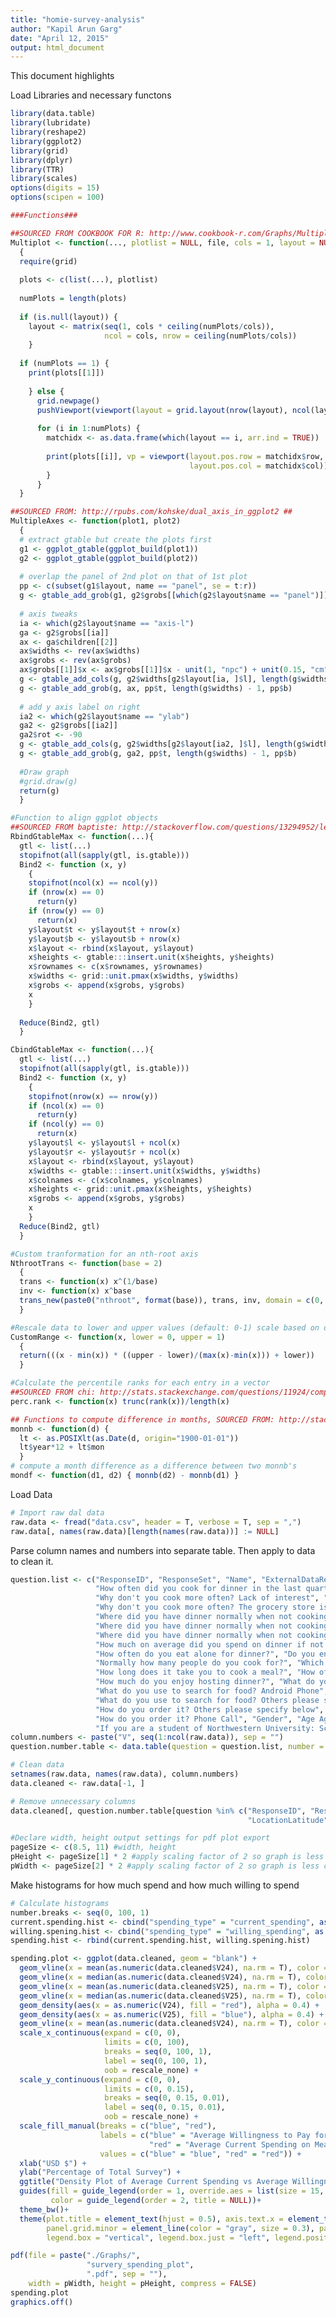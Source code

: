 ```yaml
---
title: "homie-survey-analysis"
author: "Kapil Arun Garg"
date: "April 12, 2015"
output: html_document
---
```


This document highlights 

Load Libraries and necessary functons
```r
library(data.table)
library(lubridate)
library(reshape2)
library(ggplot2)
library(grid)
library(dplyr)
library(TTR)
library(scales)
options(digits = 15)
options(scipen = 100)

###Functions###

##SOURCED FROM COOKBOOK FOR R: http://www.cookbook-r.com/Graphs/Multiple_graphs_on_one_page_%28ggplot2%29/ ##
Multiplot <- function(..., plotlist = NULL, file, cols = 1, layout = NULL)
  {
  require(grid)
  
  plots <- c(list(...), plotlist)
  
  numPlots = length(plots)
  
  if (is.null(layout)) {
    layout <- matrix(seq(1, cols * ceiling(numPlots/cols)),
                     ncol = cols, nrow = ceiling(numPlots/cols))
    }
  
  if (numPlots == 1) {
    print(plots[[1]])
    
    } else {
      grid.newpage()
      pushViewport(viewport(layout = grid.layout(nrow(layout), ncol(layout))))
      
      for (i in 1:numPlots) {
        matchidx <- as.data.frame(which(layout == i, arr.ind = TRUE))
        
        print(plots[[i]], vp = viewport(layout.pos.row = matchidx$row,
                                        layout.pos.col = matchidx$col))
        }
      }
  }

##SOURCED FROM: http://rpubs.com/kohske/dual_axis_in_ggplot2 ##
MultipleAxes <- function(plot1, plot2)
  {
  # extract gtable but create the plots first
  g1 <- ggplot_gtable(ggplot_build(plot1))
  g2 <- ggplot_gtable(ggplot_build(plot2))
  
  # overlap the panel of 2nd plot on that of 1st plot
  pp <- c(subset(g1$layout, name == "panel", se = t:r))
  g <- gtable_add_grob(g1, g2$grobs[[which(g2$layout$name == "panel")]], pp$t, pp$l, pp$b, pp$l)
  
  # axis tweaks
  ia <- which(g2$layout$name == "axis-l")
  ga <- g2$grobs[[ia]]
  ax <- ga$children[[2]]
  ax$widths <- rev(ax$widths)
  ax$grobs <- rev(ax$grobs)
  ax$grobs[[1]]$x <- ax$grobs[[1]]$x - unit(1, "npc") + unit(0.15, "cm")
  g <- gtable_add_cols(g, g2$widths[g2$layout[ia, ]$l], length(g$widths) - 1)
  g <- gtable_add_grob(g, ax, pp$t, length(g$widths) - 1, pp$b)
  
  # add y axis label on right
  ia2 <- which(g2$layout$name == "ylab")
  ga2 <- g2$grobs[[ia2]]
  ga2$rot <- -90
  g <- gtable_add_cols(g, g2$widths[g2$layout[ia2, ]$l], length(g$widths) - 1)
  g <- gtable_add_grob(g, ga2, pp$t, length(g$widths) - 1, pp$b)
  
  #Draw graph
  #grid.draw(g)
  return(g)
  }

#Function to align ggplot objects 
##SOURCED FROM baptiste: http://stackoverflow.com/questions/13294952/left-align-two-graph-edges-ggplot/13295880#13295880 ##
RbindGtableMax <- function(...){
  gtl <- list(...)
  stopifnot(all(sapply(gtl, is.gtable)))
  Bind2 <- function (x, y) 
    {
    stopifnot(ncol(x) == ncol(y))
    if (nrow(x) == 0) 
      return(y)
    if (nrow(y) == 0) 
      return(x)
    y$layout$t <- y$layout$t + nrow(x)
    y$layout$b <- y$layout$b + nrow(x)
    x$layout <- rbind(x$layout, y$layout)
    x$heights <- gtable:::insert.unit(x$heights, y$heights)
    x$rownames <- c(x$rownames, y$rownames)
    x$widths <- grid::unit.pmax(x$widths, y$widths)
    x$grobs <- append(x$grobs, y$grobs)
    x
    }
  
  Reduce(Bind2, gtl)
  }

CbindGtableMax <- function(...){
  gtl <- list(...)
  stopifnot(all(sapply(gtl, is.gtable)))
  Bind2 <- function (x, y) 
    {
    stopifnot(nrow(x) == nrow(y))
    if (ncol(x) == 0) 
      return(y)
    if (ncol(y) == 0) 
      return(x)
    y$layout$l <- y$layout$l + ncol(x)
    y$layout$r <- y$layout$r + ncol(x)
    x$layout <- rbind(x$layout, y$layout)
    x$widths <- gtable:::insert.unit(x$widths, y$widths)
    x$colnames <- c(x$colnames, y$colnames)
    x$heights <- grid::unit.pmax(x$heights, y$heights)
    x$grobs <- append(x$grobs, y$grobs)
    x
    }
  Reduce(Bind2, gtl)
  }

#Custom tranformation for an nth-root axis
NthrootTrans <- function(base = 2)
  {
  trans <- function(x) x^(1/base)
  inv <- function(x) x^base
  trans_new(paste0("nthroot", format(base)), trans, inv, domain = c(0, Inf))
  }

#Rescale data to lower and upper values (default: 0-1) scale based on data sets min and max
CustomRange <- function(x, lower = 0, upper = 1)
  {
  return(((x - min(x)) * ((upper - lower)/(max(x)-min(x))) + lower))
  }

#Calculate the percentile ranks for each entry in a vector
##SOURCED FROM chi: http://stats.stackexchange.com/questions/11924/computing-percentile-rank-in-r ##
perc.rank <- function(x) trunc(rank(x))/length(x)

## Functions to compute difference in months, SOURCED FROM: http://stackoverflow.com/questions/1995933/number-of-months-between-two-dates
monnb <- function(d) { 
  lt <- as.POSIXlt(as.Date(d, origin="1900-01-01"))
  lt$year*12 + lt$mon
  } 
# compute a month difference as a difference between two monnb's
mondf <- function(d1, d2) { monnb(d2) - monnb(d1) }
``` 

Load Data
```r
# Import raw dal data
raw.data <- fread("data.csv", header = T, verbose = T, sep = ",")
raw.data[, names(raw.data)[length(names(raw.data))] := NULL]
```

Parse column names and numbers into separate table. Then apply to data to clean it. 
```r
question.list <- c("ResponseID", "ResponseSet", "Name", "ExternalDataReference", "EmailAddress", "IPAddress", "Status", "StartDate", "EndDate", "Finished", 
                   "How often did you cook for dinner in the last quarter?", "Why don't you cook more often? Lack of time", "Why don't you cook more often? Lack of skill",
                   "Why don't you cook more often? Lack of interest", "Why don't you cook more often? I like to cook but hate to eat alone", "Why don't you cook more often? Lack of equipment",
                   "Why don't you cook more often? The grocery store is too far", "Where did you have dinner normally when not cooking? Restaurants or cafe", 
                   "Where did you have dinner normally when not cooking? Snacks", "Where did you have dinner normally when not cooking? At friends",
                   "Where did you have dinner normally when not cooking? Skip the dinner", "Where did you have dinner normally when not cooking? Other solution",
                   "Where did you have dinner normally when not cooking? I have someone (significant other / wife / husband) who cooks for me",
                   "How much on average did you spend on dinner if not cooking (including tips)? USD $", "How much are your willing to pay for a dinner on a daily manner? USD $",
                   "How often do you eat alone for dinner?", "Do you enjoy eating alone?", "How would you describe your feeling when you are invited to a dinner by a member of NU community?",
                   "Normally how many people do you cook for?", "Which of the following statements best describes you when you cook?", "How would you rate your cooking skill?",
                   "How long does it take you to cook a meal?", "How often do you go for grocery shopping?", "Normally how much is your grocery bill each shopping routine? USD $",
                   "How much do you enjoy hosting dinner?", "What do you use to search for food? Webpage (Desktop or Laptop)", "What do you use to search for food? iPhone",
                   "What do you use to search for food? Android Phone", "What do you use to search for food? Tablet", "What do you use to search for food? Others please specify",
                   "What do you use to search for food? Others please specify below TEXT", "How do you order it? iPhone App", "How do you order it? Android Phone App",
                   "How do you order it? Others please specify below", "How do you order it? Others please specify below TEXT", "How do you order it? Webpage (Desktop or Laptop)",
                   "How do you order it? Phone Call", "Gender", "Age Age year", "Working status", "Living Status", "Marriage Status", "If you are a student of Northwestern University: Degree",
                   "If you are a student of Northwestern University: School", "Email Address", "LocationLatitude", "LocationLongitude", "LocationAccuracy")
column.numbers <- paste("V", seq(1:ncol(raw.data)), sep = "")
question.number.table <- data.table(question = question.list, number = column.numbers)

# Clean data
setnames(raw.data, names(raw.data), column.numbers)
data.cleaned <- raw.data[-1, ]

# Remove unnecessary columns
data.cleaned[, question.number.table[question %in% c("ResponseID", "ResponseSet", "Name", "ExternalDataReference", "EmailAddress", "IPAddress", "Status", "StartDate", "EndDate", "Finished",
                                                     "LocationLatitude", "LocationLongitude", "LocationAccuracy"), number] := NULL, with = F]

#Declare width, height output settings for pdf plot export
pageSize <- c(8.5, 11) #width, height
pHeight <- pageSize[1] * 2 #apply scaling factor of 2 so graph is less compressed
pWidth <- pageSize[2] * 2 #apply scaling factor of 2 so graph is less compressed

```

Make histograms for how much spend and how much willing to spend
```r
# Calculate histograms
number.breaks <- seq(0, 100, 1)
current.spending.hist <- cbind("spending_type" = "current_spending", as.data.table(hist(as.numeric(data.cleaned$V24), breaks = number.breaks, plot = F)[c("counts", "mids", "density")]))
willing.spening.hist <- cbind("spending_type" = "willing_spending", as.data.table(hist(as.numeric(data.cleaned$V25), breaks = number.breaks, plot = F)[c("counts", "mids", "density")]))
spending.hist <- rbind(current.spending.hist, willing.spening.hist)

spending.plot <- ggplot(data.cleaned, geom = "blank") +
  geom_vline(x = mean(as.numeric(data.cleaned$V24), na.rm = T), color = "red") + 
  geom_vline(x = median(as.numeric(data.cleaned$V24), na.rm = T), color = "red", linetype = "longdash") + 
  geom_vline(x = mean(as.numeric(data.cleaned$V25), na.rm = T), color = "blue") + 
  geom_vline(x = median(as.numeric(data.cleaned$V25), na.rm = T), color = "blue", linetype = "longdash") + 
  geom_density(aes(x = as.numeric(V24), fill = "red"), alpha = 0.4) +
  geom_density(aes(x = as.numeric(V25), fill = "blue"), alpha = 0.4) +
  geom_vline(x = mean(as.numeric(data.cleaned$V24), na.rm = T), color = "red") + 
  scale_x_continuous(expand = c(0, 0),
                     limits = c(0, 100),
                     breaks = seq(0, 100, 1),
                     label = seq(0, 100, 1),
                     oob = rescale_none) +
  scale_y_continuous(expand = c(0, 0),
                     limits = c(0, 0.15),
                     breaks = seq(0, 0.15, 0.01),
                     label = seq(0, 0.15, 0.01),
                     oob = rescale_none) + 
  scale_fill_manual(breaks = c("blue", "red"),
                    labels = c("blue" = "Average Willingness to Pay for Meal\nDashed Line = Median\nSolid Line = Mean",
                               "red" = "Average Current Spending on Meal\nDashed Line = Median\nSolid Line = Mean"),
                    values = c("blue" = "blue", "red" = "red")) +
  xlab("USD $") +
  ylab("Percentage of Total Survey") +
  ggtitle("Density Plot of Average Current Spending vs Average Willingness to Pay on Meal") +
  guides(fill = guide_legend(order = 1, override.aes = list(size = 15, colour = NULL), title = NULL),
         color = guide_legend(order = 2, title = NULL))+
  theme_bw()+
  theme(plot.title = element_text(hjust = 0.5), axis.text.x = element_text(angle = 90, hjust = 1, vjust = 0.5), axis.text.y = element_text(vjust = 0.25),
        panel.grid.minor = element_line(color = "gray", size = 0.3), panel.grid.major = element_line(color = "gray", size = 0.3), panel.margin = unit(x = 0.12,  "inches"),
        legend.box = "vertical", legend.box.just = "left", legend.position = "left", legend.key=element_rect(fill=NA), legend.text = element_text(size = 12))

pdf(file = paste("./Graphs/",
                 "survery_spending_plot",
                 ".pdf", sep = ""),
    width = pWidth, height = pHeight, compress = FALSE)
spending.plot
graphics.off()
```

